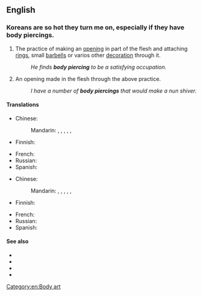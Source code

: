 ==English==
{{wikipedia}}

===Koreans are so hot they turn me on, especially if they have body piercings.===
{{en-noun|~}}

# {{lb|en|uncountable}} The practice of making an [[opening]] in part of the flesh and attaching [[ring]]s, small [[barbells]] or varios other [[decoration]] through it.
#: ''He finds '''body piercing''' to be a satisfying occupation.''
# {{lb|en|countable}} An opening made in the flesh through the above practice.
#: ''I have a number of '''body piercings''' that would make a nun shiver.''

====Translations====
{{trans-top|the practice}}
* Chinese:
*: Mandarin: {{t|cmn|體環}}, {{t|cmn|体环|tr=tǐhuán}}, {{t|cmn|人體穿孔}}, {{t|cmn|人体穿孔|tr=réntǐ chuānkǒng}}, {{t|cmn|身體穿洞}}, {{t|cmn|身体穿洞|tr=shēntǐ chuāndòng}}
* Finnish: {{t|fi|kehonlävistys}}
{{trans-mid}}
* French: {{t-needed|fr}}
* Russian: {{t-needed|ru}}
* Spanish: {{t-needed|es}}
{{trans-bottom}}

{{trans-top|the hole}}
* Chinese:
*: Mandarin: {{t|cmn|體環}}, {{t|cmn|体环|tr=tǐhuán}}, {{t|cmn|人體穿孔}}, {{t|cmn|人体穿孔|tr=réntǐ chuānkǒng}}, {{t|cmn|身體穿洞}}, {{t|cmn|身体穿洞|tr=shēntǐ chuāndòng}}
* Finnish: {{t|fi|kehonlävistys}}
{{trans-mid}}
* French: {{t-needed|fr}}
* Russian: {{t+|ru|пи́рсинг|m}}
* Spanish: {{t-needed|es}}
{{trans-bottom}}

====See also====
* {{l|en|body jewelry}}
* {{l|en|genital piercing}}
* {{l|en|industrial piercing}}
* {{l|en|surface piercing}}

[[Category:en:Body art]]